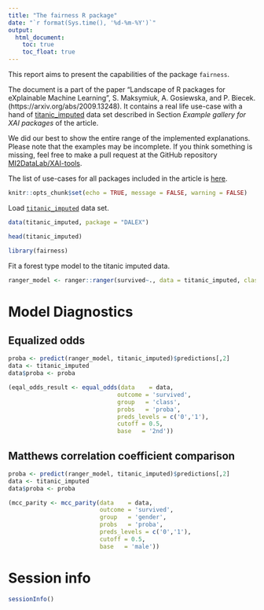```yaml
---
title: "The fairness R package"
date: "`r format(Sys.time(), '%d-%m-%Y')`"
output:
  html_document:
    toc: true
    toc_float: true
---
```


  
This report aims to present the capabilities of the package `fairness`. 

The document is a part of the paper "Landscape of R packages for eXplainable Machine Learning", S. Maksymiuk, A. Gosiewska, and P. Biecek. 
(https://arxiv.org/abs/2009.13248). It contains a real life use-case with a hand of [titanic_imputed](https://modeloriented.github.io/DALEX/reference/titanic.html) data set described in Section *Example gallery for XAI packages* of the article.

We did our best to show the entire range of the implemented explanations. Please note that the examples may be incomplete. If you think something is missing, feel free to make a pull request at the GitHub repository [MI2DataLab/XAI-tools](https://github.com/MI2DataLab/XAI-tools).

The list of use-cases for all packages included in the article is [here](http://xai-tools.drwhy.ai/).  
  
```r
knitr::opts_chunk$set(echo = TRUE, message = FALSE, warning = FALSE)
```



Load [`titanic_imputed`](https://modeloriented.github.io/DALEX/reference/titanic.html) data set.

```r
data(titanic_imputed, package = "DALEX")

head(titanic_imputed)
```

```r
library(fairness)
```


Fit a forest type model to the titanic imputed data.

```r
ranger_model <- ranger::ranger(survived~., data = titanic_imputed, classification = TRUE, probability = TRUE)
```

# Model Diagnostics

## Equalized odds


```r
proba <- predict(ranger_model, titanic_imputed)$predictions[,2]
data <- titanic_imputed
data$proba <- proba

(eqal_odds_result <- equal_odds(data    = data, 
                               outcome = 'survived', 
                               group   = 'class',
                               probs   = 'proba', 
                               preds_levels = c('0','1'), 
                               cutoff = 0.5, 
                               base   = '2nd'))
```

## Matthews correlation coefficient comparison

```r
proba <- predict(ranger_model, titanic_imputed)$predictions[,2]
data <- titanic_imputed
data$proba <- proba

(mcc_parity <- mcc_parity(data    = data, 
                          outcome = 'survived', 
                          group   = 'gender',
                          probs   = 'proba', 
                          preds_levels = c('0','1'), 
                          cutoff = 0.5, 
                          base   = 'male'))
```


# Session info

```r
sessionInfo()
```